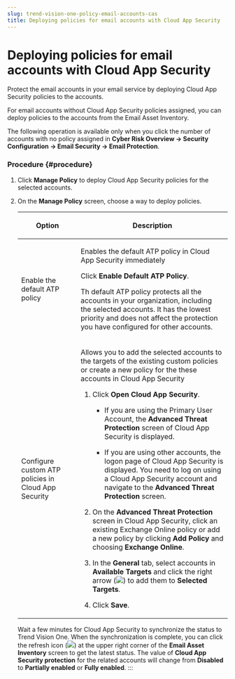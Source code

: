 ```yaml
---
slug: trend-vision-one-policy-email-accounts-cas
title: Deploying policies for email accounts with Cloud App Security
---
```

# Deploying policies for email accounts with Cloud App Security

Protect the email accounts in your email service by deploying Cloud App Security policies to the accounts.

For email accounts without Cloud App Security policies assigned, you can deploy policies to the accounts from the Email Asset Inventory.

The following operation is available only when you click the number of accounts with no policy assigned in **Cyber Risk Overview → Security Configuration → Email Security → Email Protection**.

### Procedure {#procedure}

1.  Click **Manage Policy** to deploy Cloud App Security policies for the selected accounts.

2.  On the **Manage Policy** screen, choose a way to deploy policies.

    <table>
    <thead>
    <tr>
    <th><p>Option</p></th>
    <th><p>Description</p></th>
    </tr>
    </thead>
    <tbody>
    <tr>
    <td><p>Enable the default ATP policy</p></td>
    <td><p>Enables the default ATP policy in Cloud App Security immediately</p>
    <p>Click <strong>Enable Default ATP Policy</strong>.</p>
    <p>Th default ATP policy protects all the accounts in your organization, including the selected accounts. It has the lowest priority and does not affect the protection you have configured for other accounts.</p></td>
    </tr>
    <tr>
    <td><p>Configure custom ATP policies in Cloud App Security</p></td>
    <td><p>Allows you to add the selected accounts to the targets of the existing custom policies or create a new policy for the these accounts in Cloud App Security</p>
    <ol>
    <li><p>Click <strong>Open Cloud App Security</strong>.</p>
    <ul>
    <li><p>If you are using the Primary User Account, the <strong>Advanced Threat Protection</strong> screen of Cloud App Security is displayed.</p></li>
    <li><p>If you are using other accounts, the logon page of Cloud App Security is displayed. You need to log on using a Cloud App Security account and navigate to the <strong>Advanced Threat Protection</strong> screen.</p></li>
    </ul></li>
    <li><p>On the <strong>Advanced Threat Protection</strong> screen in Cloud App Security, click an existing Exchange Online policy or add a new policy by clicking <strong>Add Policy</strong> and choosing <strong>Exchange Online</strong>.</p></li>
    <li><p>In the <strong>General</strong> tab, select accounts in <strong>Available Targets</strong> and click the right arrow (<img src="./images/simulationsRightArrow=20220525102311.webp" />) to add them to <strong>Selected Targets</strong>.</p></li>
    <li><p>Click <strong>Save</strong>.</p></li>
    </ol></td>
    </tr>
    </tbody>
    </table>

    Wait a few minutes for Cloud App Security to synchronize the status to Trend Vision One. When the synchronization is complete, you can click the refresh icon (![](/images/refresh_EAI=GUID-FDD6ABC7-C91E-47E7-8255-4A8DFCBF3871=en-us=.webp)) at the upper right corner of the **Email Asset Inventory** screen to get the latest status. The value of **Cloud App Security protection** for the related accounts will change from **Disabled** to **Partially enabled** or **Fully enabled**.
:::
